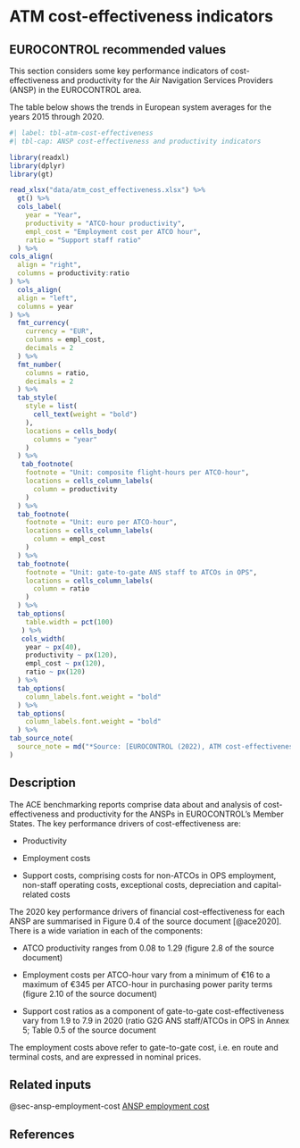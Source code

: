 # ATM cost-effectiveness indicators {#sec-atm-cost-effectiveness-indicators}

## EUROCONTROL recommended values

This section considers some key performance indicators of cost-effectiveness and 
productivity for the Air Navigation Services Providers (ANSP) in the EUROCONTROL area.

The table below shows the trends in European system averages for the years 2015 through 2020.

```r
#| label: tbl-atm-cost-effectiveness
#| tbl-cap: ANSP cost-effectiveness and productivity indicators

library(readxl)
library(dplyr)
library(gt)

read_xlsx("data/atm_cost_effectiveness.xlsx") %>% 
  gt() %>% 
  cols_label(
    year = "Year",
    productivity = "ATCO-hour productivity",
    empl_cost = "Employment cost per ATCO hour",
    ratio = "Support staff ratio"
  ) %>% 
cols_align(
  align = "right",
  columns = productivity:ratio
) %>% 
  cols_align(
  align = "left",
  columns = year
) %>% 
  fmt_currency(
    currency = "EUR",
    columns = empl_cost,
    decimals = 2
  ) %>% 
  fmt_number(
    columns = ratio,
    decimals = 2
  ) %>% 
  tab_style(
    style = list(
      cell_text(weight = "bold")
    ),
    locations = cells_body(
      columns = "year"
    )
  ) %>% 
   tab_footnote(
    footnote = "Unit: composite flight-hours per ATCO-hour",
    locations = cells_column_labels(
      column = productivity
    )
  ) %>% 
  tab_footnote(
    footnote = "Unit: euro per ATCO-hour",
    locations = cells_column_labels(
      column = empl_cost
    )
  ) %>% 
  tab_footnote(
    footnote = "Unit: gate-to-gate ANS staff to ATCOs in OPS",
    locations = cells_column_labels(
      column = ratio
    )
  ) %>% 
  tab_options(
    table.width = pct(100)
   ) %>% 
   cols_width(
    year ~ px(40),
    productivity ~ px(120),
    empl_cost ~ px(120),
    ratio ~ px(120)
  ) %>% 
  tab_options(
    column_labels.font.weight = "bold"
  ) %>% 
  tab_options(
    column_labels.font.weight = "bold"
  ) %>% 
tab_source_note(
  source_note = md("*Source: [EUROCONTROL (2022), ATM cost-effectiveness (ACE) benchmarking report for 2020 with 2021-2024 outlook](https://ansperformance.eu/publications/prc/ace/)*")
)
```

## Description

The ACE benchmarking reports comprise data about and analysis of cost-effectiveness 
and productivity for the ANSPs in EUROCONTROL’s Member States. The key performance
drivers of cost-effectiveness are:

* Productivity

* Employment costs

* Support costs, comprising costs for non-ATCOs in OPS employment, non-staff 
operating costs, exceptional costs, depreciation and capital-related costs

The 2020 key performance drivers of financial cost-effectiveness for each ANSP 
are summarised in Figure 0.4 of the source document [@ace2020]. There is a wide variation
in each of the components:

* ATCO productivity ranges from 0.08 to 1.29 (figure 2.8 of the source document)

* Employment costs per ATCO-hour vary from a minimum of €16 to a maximum of €345 
per ATCO-hour in purchasing power parity terms (figure 2.10 of the source document)

* Support cost ratios as a component of gate-to-gate cost-effectiveness vary 
from 1.9 to 7.9 in 2020 (ratio G2G ANS staff/ATCOs in OPS in Annex 5; Table 0.5 
of the source document

:::{.callout-note}
The employment costs above refer to gate-to-gate cost, i.e. en route and terminal
costs, and are expressed in nominal prices.
:::

## Related inputs

@sec-ansp-employment-cost [ANSP employment cost](#sec-ansp-employment-cost)

## References


